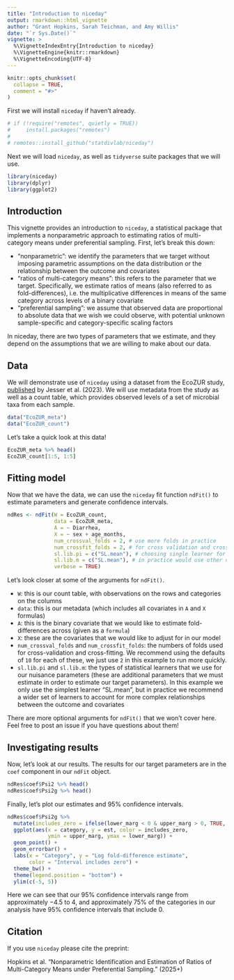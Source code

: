 ```yaml
---
title: "Introduction to niceday"
output: rmarkdown::html_vignette
author: "Grant Hopkins, Sarah Teichman, and Amy Willis"
date: "`r Sys.Date()`"
vignette: >
  %\VignetteIndexEntry{Introduction to niceday}
  %\VignetteEngine{knitr::rmarkdown}
  %\VignetteEncoding{UTF-8}
---
```


```r
knitr::opts_chunk$set(
  collapse = TRUE,
  comment = "#>"
)
```

First we will install `niceday` if haven't already.

```r
# if (!require("remotes", quietly = TRUE))
#     install.packages("remotes")
# 
# remotes::install_github("statdivlab/niceday")
```

Next we will load `niceday`, as well as `tidyverse` suite packages that we will use.

```r
library(niceday)
library(dplyr)
library(ggplot2)
```

## Introduction 

This vignette provides an introduction to `niceday`, a statistical package that implements a nonparametric approach to estimating ratios of multi-category means under preferential sampling. First, let's break this down:

- "nonparametric": we identify the parameters that we target without imposing parametric assumptions on the data distribution or the relationship between the outcome and covariates
- "ratios of multi-category means": this refers to the parameter that we target. Specifically, we estimate ratios of means (also referred to as fold-differences), i.e. the multiplicative differences in means of the same category across levels of a binary covariate
- "preferential sampling": we assume that observed data are proportional to absolute data that we wish we could observe, with potential unknown sample-specific and category-specific scaling factors 

In niceday, there are two types of parameters that we estimate, and they depend on the assumptions that we are willing to make about our data. 

## Data

We will demonstrate use of `niceday` using a dataset from the EcoZUR study, [published](https://pmc.ncbi.nlm.nih.gov/articles/PMC10730187/) by Jesser et al. (2023). We will use metadata from the study as well as a count table, which provides observed levels of a set of microbial taxa from each sample. 

```r
data("EcoZUR_meta")
data("EcoZUR_count")
```

Let's take a quick look at this data! 

```r
EcoZUR_meta %>% head()
EcoZUR_count[1:5, 1:5]
```

## Fitting model

Now that we have the data, we can use the `niceday` fit function `ndFit()` to estimate parameters and generate confidence intervals. 

```r
ndRes <- ndFit(W = EcoZUR_count, 
               data = EcoZUR_meta,
               A = ~ Diarrhea,
               X = ~ sex + age_months,
               num_crossval_folds = 2, # use more folds in practice
               num_crossfit_folds = 2, # for cross validation and cross fitting
               sl.lib.pi = c("SL.mean"), # choosing single learner for the example to run quickly,
               sl.lib.m = c("SL.mean"), # in practice would use other options as well
               verbose = TRUE)  
```

Let's look closer at some of the arguments for `ndFit()`. 

- `W`: this is our count table, with observations on the rows and categories on the columns
- `data`: this is our metadata (which includes all covariates in `A` and `X` formulas)
- `A`: this is the binary covariate that we would like to estimate fold-differences across (given as a `formula`)
- `X`: these are the covariates that we would like to adjust for in our model
- `num_crossval_folds` and `num_crossfit_folds`: the numbers of folds used for cross-validation and cross-fitting. We recommend using the defaults of `10` for each of these, we just use `2` in this example to run more quickly.
- `sl.lib.pi` and `sl.lib.m`: the types of statistical learners that we use for our nuisance parameters (these are additional parameters that we must estimate in order to estimate our target parameters). In this example we only use the simplest learner "SL.mean", but in practice we recommend a wider set of learners to account for more complex relationships between the outcome and covariates 

There are more optional arguments for `ndFit()` that we won't cover here. Feel free to post an issue if you have questions about them! 

## Investigating results 

Now, let's look at our results. The results for our target parameters are in the `coef` component in our `ndFit` object.

```r
ndRes$coef$Psi2 %>% head()
ndRes$coef$Psi2g %>% head()
```

Finally, let's plot our estimates and 95% confidence intervals.

```r
ndRes$coef$Psi2g %>%
  mutate(includes_zero = ifelse(lower_marg < 0 & upper_marg > 0, TRUE, FALSE)) %>% 
  ggplot(aes(x = category, y = est, color = includes_zero,
             ymin = upper_marg, ymax = lower_marg)) + 
  geom_point() + 
  geom_errorbar() + 
  labs(x = "Category", y = "Log fold-difference estimate",
       color = "Interval includes zero") + 
  theme_bw() + 
  theme(legend.position = "bottom") + 
  ylim(c(-5, 5))
```

Here we can see that our 95% confidence intervals range from approximately $-4.5$ to $4$, and approximately 75% of the categories in our analysis have 95% confidence intervals that include $0$. 

## Citation

If you use `niceday` please cite the preprint:

Hopkins et al. "Nonparametric Identification and Estimation of Ratios of Multi-Category Means under Preferential Sampling." (2025+)
